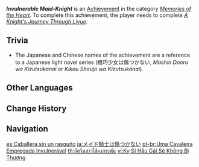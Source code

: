 {{Achievement Infobox
|id           = 84111
|order id     = 6410
|category     = Memories of the Heart
|description  = Listen to "A Knight's Journey Through Liyue" with Noelle.
|requirements = Complete ''[[A Knight's Journey Through Liyue]].''
|primogems    = 5
|tracking     = 
|hidden       = 1
|quest        = Knightly Exam Prep
|topic        = 
}}
'''''Invulnerable Maid-Knight''''' is an [[Achievement]] in the category ''[[Memories of the Heart]]''. To complete this achievement, the player needs to complete ''[[A Knight's Journey Through Liyue]].''

==Trivia==
*The Japanese and Chinese names of the achievement are a reference to a Japanese light novel series {{w|Unbreakable Machine-Doll}} (機巧少女は傷つかない, ''Mashin Dooru wa Kizutsukanai'' or ''Kikou Shoujo wa Kizutsukanai'').
<!--
==Video Guides==
{{EVT
|video1   = 
|caption1 = 
}}
-->

==Other Languages==
{{Other Languages
|en      = Invulnerable Maid-Knight
|zhs     = 女仆骑士不会受伤
|zhs_rm  = Nǚpū Qíshì Bùhuì Shòushāng
|zht     = 女僕騎士不會受傷
|zht_rm  = Nǚpū Qíshì Bùhuì Shòushāng
|zh_tl   = Maid-Knight Won't Get Hurt
|ja      = メイド騎士は傷つかない
|ja_rm   = Meido Kishi wa Kizutsukanai
|ja_tl   = Unbreakable Maid-Knight
|ko      = 메이드 기사는 다치지 않아요
|ko_tl   = Maid Knight Do Not Get Hurt
|es      = Caballera sin un rasguño
|es_tl   = Knight Without a Scratch
|fr      = Une servante intouchable
|fr_tl   = An Untouchable Maid
|ru      = Неуязвимая горничная-рыцарь
|ru_tl   = Invulnerable Maid-Knight
|th      = อัศวินสาวใช้คงกระพัน
|th_rm   = 
|th_tl   = 
|vi      = Kỵ Sĩ Hầu Gái Sẽ Không Bị Thương
|vi_tl   = 
|de      = Als Magd und Ritter unverletzlich
|de_tl   = As Maid and Knight Invulnerable
|id      = Knight Pelayan Tak Terkalahkan
|id_tl   = Unbeatable Maid-Knight
|pt      = Uma Cavaleira Empregada Invulnerável
|pt_tl   = 
|tr      = Yenilmez Hizmetçi Şövalye
|tr_tl   = Invincible Maid Knight
|it      = Cavalier-servente invulnerabile
|it_tl   = 
}}

==Change History==
{{Change History|1.5}}
<!--
==References==
{{Reflist}}
-->
==Navigation==
{{Achievement Navbox|Memories of the Heart}}

[[es:Caballera sin un rasguño]]
[[ja:メイド騎士は傷つかない]]
[[pt-br:Uma Cavaleira Empregada Invulnerável]]
[[th:อัศวินสาวใช้คงกระพัน]]
[[vi:Kỵ Sĩ Hầu Gái Sẽ Không Bị Thương]]